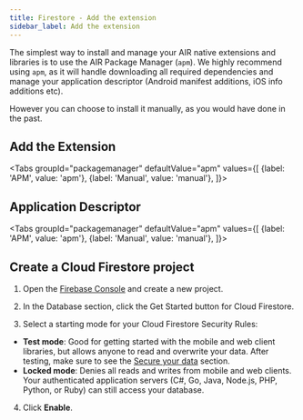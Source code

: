 ```yaml
---
title: Firestore - Add the extension
sidebar_label: Add the extension
---
```






The simplest way to install and manage your AIR native extensions and libraries is to use the AIR Package Manager (`apm`). We highly recommend using `apm`, as it will handle downloading all required dependencies and manage your application descriptor (Android manifest additions, iOS info additions etc).

However you can choose to install it manually, as you would have done in the past. 

## Add the Extension

<Tabs
  groupId="packagemanager"
  defaultValue="apm"
  values={[
    {label: 'APM', value: 'apm'},
    {label: 'Manual', value: 'manual'},
  ]}>

  <TabItem value="apm" >
	<InstallAPM/>
  </TabItem>
  <TabItem value="manual" >
	<InstallManual/>
  </TabItem>
  
</Tabs>


## Application Descriptor

<Tabs
  groupId="packagemanager"
  defaultValue="apm"
  values={[
    {label: 'APM', value: 'apm'},
    {label: 'Manual', value: 'manual'},
  ]}>

  <TabItem value="apm" >
	<AppDescriptorAPM/>
  </TabItem>
  <TabItem value="manual" >
	<AppDescriptorManual/>
  </TabItem>
  
</Tabs>



## Create a Cloud Firestore project

1. Open the [Firebase Console](https://console.firebase.google.com/) and create a new project.

2. In the Database section, click the Get Started button for Cloud Firestore.

3. Select a starting mode for your Cloud Firestore Security Rules:
  - **Test mode**: Good for getting started with the mobile and web client libraries, but allows anyone to read and overwrite your data. After testing, make sure to see the [Secure your data](https://firebase.google.com/docs/firestore/quickstart#secure_your_data) section. 
  - **Locked mode**: Denies all reads and writes from mobile and web clients. Your authenticated application servers (C#, Go, Java, Node.js, PHP, Python, or Ruby) can still access your database.

4. Click **Enable**.


